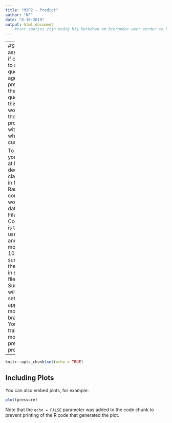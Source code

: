 ```yaml
---
title: "M2P2 - Predict"
author: "NF"
date: "8-10-2019"
output: html_document
    #vier spaties zijn nodig bij Markdown om hieronder weer verder te kunnen binnen 1 commando
---
```




---
#Summary
## assignment
Investigate if customer responses to some survey questions (e.g. income, age, etc.) enable us to predict the answer to the brand preference question. If we can do this with confidence, I would like you to make those predictions and provide the sales team with a complete view of what brand our customers prefer.

To do this, I would like you to run and optimize at least two different decision tree classification methods in R - C5.0 and RandomForest - and compare which one works better for this data set.
## instructions
File labeled CompleteResponses.csv is the data set you will use to train your model and build your predictive model. It includes 10,000 fully-answered surveys and the key to the survey can be found in survey_key.csv . The file labeled SurveyIncomplete.csv will be your main test set (the data you will apply your optimized model to predict the brand preference). You'll be applying your trained and tested model to this data to prepare the model for production.
---

```r
knitr::opts_chunk$set(echo = TRUE)
```
## Including Plots

You can also embed plots, for example:

```r
plot(pressure)
```

Note that the `echo = FALSE` parameter was added to the code chunk to prevent printing of the R code that generated the plot.